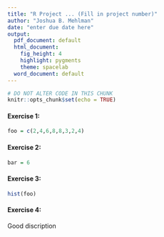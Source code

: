 ```yaml
---
title: "R Project ... (Fill in project number)"
author: "Joshua B. Mehlman"
date: "enter due date here"
output:
  pdf_document: default
  html_document:
    fig_height: 4
    highlight: pygments
    theme: spacelab
  word_document: default
---
```


```r
# DO NOT ALTER CODE IN THIS CHUNK
knitr::opts_chunk$set(echo = TRUE)
```

#### Exercise 1:

```r
foo = c(2,4,6,8,8,3,2,4)
```

#### Exercise 2:
```r
bar = 6
```
#### Exercise 3:
```r
hist(foo)

```



#### Exercise 4:

Good discription
```r

```



